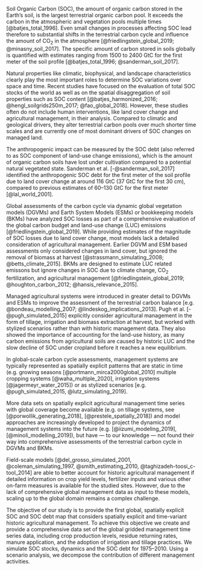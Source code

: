 \introduction

Soil Organic Carbon (SOC), the amount of organic carbon stored in the Earth’s soil, is the largest terrestrial organic carbon pool. It exceeds the carbon in the atmospheric and vegetation pools multiple times [@batjes_total_1996]. Even small changes in processes affecting SOC lead therefore to substantial shifts in the terrestrial carbon cycle and influence the amount of CO~2~ in the atmosphere [@friedlingstein_global_2019; @minasny_soil_2017]. The specific amount of carbon stored in soils globally is quantified with estimates ranging from 1500 to 2400 GtC for the first meter of the soil profile [@batjes_total_1996; @sanderman_soil_2017]. 

Natural properties like climatic, biophysical, and landscape characteristics clearly play the most important roles to determine SOC variations over space and time. Recent studies have focused on the evaluation of total SOC stocks of the world as well as on the spatial disaggregation of soil properties such as SOC content [@batjes_harmonized_2016; @hengl_soilgrids250m_2017; @fao_global_2018]. However, these studies often do not include human interventions, like land cover change and agricultural management, in their analysis. Compared to climatic and geological drivers, they alter terrestrial carbon pools over much shorter time scales and are currently one of most dominant drivers of SOC changes on managed land. 

The anthropogenic impact can be measured by the SOC debt (also referred to as SOC component of land-use change emissions), which is the amount of organic carbon soils have lost under cultivation compared to a potential natural vegetated state. Sanderman et al. [-@sanderman_soil_2017] identified the anthropogenic SOC debt for the first meter of the soil profile due to land cover change at around 116 GtC (37 GtC for the first 30 cm), compared to previous estimates of 60--130 GtC for the first meter [@lal_world_2001]. 

Global assessments of the carbon cycle via dynamic global vegetation models (DGVMs) and Earth System Models (ESMs) or bookkeeping models (BKMs) have analyzed SOC losses as part of a comprehensive evaluation of the global carbon budget and land-use change (LUC) emissions [@friedlingstein_global_2019]. While providing estimates of the magnitude of SOC losses due to land cover change, most models lack a detailed consideration of agricultural management. Earlier DGVM and ESM based assessments only considered changes in land cover, but ignored the removal of biomass at harvest [@strassmann_simulating_2008; @betts_climate_2015]. BKMs are designed to estimate LUC related emissons but ignore changes in SOC due to climate change, CO~2~ fertilization, and agricultural management [@friedlingstein_global_2019; @houghton_carbon_2012; @hansis_relevance_2015]. 

Managed agricultural systems were introduced in greater detail to DGVMs and ESMs to improve the assessment of the terrestrial carbon balance [e.g. @bondeau_modelling_2007; @lindeskog_implications_2013]. Pugh et al. [-@pugh_simulated_2015] explicitly consider agricultural management in the form of tillage, irrigation and biomass extraction at harvest, but worked with stylized scenarios rather than with historic management data. They also showed the importance of accounting for the land-use history, as many carbon emissions from agricultural soils are caused by historic LUC and the slow decline of SOC under cropland before it reaches a new equilibrium. 

In global-scale carbon cycle assessments, management systems are typically represented as spatially explicit patterns that are static in time (e.g. growing seasons [@portmann_mirca2000global_2010] multiple cropping systems [@waha_multiple_2020], irrigation systems [@jagermeyr_water_2015]) or as stylized scenarios [e.g. @pugh_simulated_2015, @lutz_simulating_2019].

More data sets on spatially explicit agricultural management time series with global coverage become available (e.g. on tillage systems, see [@porwollik_generating_2018], [@prestele_spatially_2018]) and model approaches are increasingly developed to project the dynamics of management systems into the future (e.g. [@iizumi_modeling_2019], [@minoli_modelling_2019]), but have --- to our knowledge --- not found their way into comprehensive assessments of the terrestrial carbon cycle in DGVMs and BKMs. 

Field-scale models [@del_grosso_simulated_2001, @coleman_simulating_1997, @smith_estimating_2010, @taghizadeh-toosi_c-tool_2014] are able to better account for historic agricultural management if detailed information on crop yield levels, fertilizer inputs and various other on-farm measures is available for the studied sites. However, due to the lack of comprehensive global management data as input to these models, scaling up to the global domain remains a complex challenge.

The objective of our study is to provide the first global, spatially explicit SOC and SOC debt map that considers spatially explicit and time-variant historic agricultural management. To achieve this objective we create and provide a comprehensive data set of the global gridded management time series data, including crop production levels, residue returning rates, manure application, and the adoption of irrigation and tillage practices. We simulate SOC stocks, dynamics and the SOC debt for 1975--2010. Using a scenario analysis, we decompose the contribution of different management activities.
